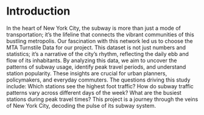 # Introduction

In the heart of New York City, the subway is more than just a mode of transportation; it's the lifeline that connects the vibrant communities of this bustling metropolis. Our fascination with this network led us to choose the MTA Turnstile Data for our project. This dataset is not just numbers and statistics; it's a narrative of the city's rhythm, reflecting the daily ebb and flow of its inhabitants. By analyzing this data, we aim to uncover the patterns of subway usage, identify peak travel periods, and understand station popularity. These insights are crucial for urban planners, policymakers, and everyday commuters. The questions driving this study include: Which stations see the highest foot traffic? How do subway traffic patterns vary across different days of the week?
What are the busiest stations during peak travel times? This project is a journey through the veins of New York City, decoding the pulse of its subway system.
